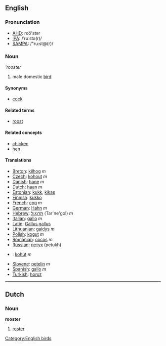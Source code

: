==English==
=== Pronunciation ===
*[[w:AHD|AHD]]: roo͞'stər
*[[w:IPA|IPA]]: /ˈruːstə(r)/
*[[w:SAMPA|SAMPA]]: /"ru:st@(r)/

=== Noun ===
'''rooster''

# male domestic [[bird]]

==== Synonyms ====
*[[cock]]

==== Related terms ====
*[[roost]]

==== Related concepts ====

*[[chicken]]
*[[hen]]

==== Translations ====

*[[Breton]]: [[kilhog]] ''m''
*[[Czech]]: [[kohout]] ''m''
*[[Danish]]: [[hane]] ''m''
*[[Dutch]]: [[haan]] ''m''
*[[Estonian]]: [[kukk]], [[kikas]]
*[[Finnish]]: [[kukko]]
*[[French]]: [[coq]] ''m''
*[[German]]: [[Hahn]] ''m''
*[[Hebrew]]: [[תרנגול]] (Tar'ne'gol) ''m''
*[[Italian]]: [[gallo]] ''m''
*[[Latin]]: [[Gallus gallus]]
*[[Lithuanian]]: [[gaidys]] ''m''
*[[Polish]]: [[kogut]] ''m''
*[[Romanian]]: [[cocoş]] ''m''
*[[Russian]]: [[петух]] (petukh)
*{{sk}}: [[kohút]] ''m''
*[[Slovene]]: [[petelin]] ''m''
*[[Spanish]]: [[gallo]] ''m''
*[[Turkish]]: [[horoz]]

----

==Dutch==
===Noun===
'''rooster'''

# [[roster]]

[[Category:English birds]]
